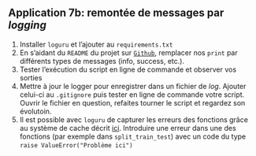 ::: {.application}

## Application 7b: remontée de messages par _logging_

1. Installer `loguru` et l'ajouter au `requirements.txt`
2. En s'aidant du `README` du projet sur [`Github`](https://github.com/Delgan/loguru), remplacer nos `print` par différents types de messages (info, success, etc.).
3. Tester l'exécution du script en ligne de commande et observer vos sorties
4. Mettre à jour le logger pour enregistrer dans un fichier de _log_. Ajouter celui-ci au `.gitignore` puis tester en ligne de commande votre script. Ouvrir le fichier en question, refaites tourner le script et regardez son évolutoin.
5. Il est possible avec `loguru` de capturer les erreurs des fonctions grâce au système de cache décrit [ici](https://github.com/Delgan/loguru?tab=readme-ov-file#exceptions-catching-within-threads-or-main).
Introduire une erreur dans une des fonctions (par exemple dans `split_train_test`) avec un code du type `raise ValueError("Problème ici")`
:::
